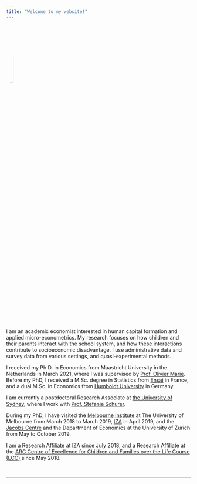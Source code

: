 ```yaml
---
title: "Welcome to my website!"
---
```


<img src="files/AdG_ID.jpg" style="width:20%; border-radius: 50%">

<br>

I am an academic economist interested in human capital formation and applied micro-econometrics. My research focuses on how children and their parents interact with the school system, and how these interactions contribute to socioeconomic disadvantage. I use administrative data and survey data from various settings, and quasi-experimental methods.\  

I received my Ph.D. in Economics from Maastricht University in the Netherlands in March 2021, where I was supervised by <a href="https://sites.google.com/site/oliviermarie/" target="_blank">Prof. Olivier Marie</a>. Before my PhD, I received a M.Sc. degree in Statistics from <a href="http://ensai.fr/en/" target="_blank">Ensai</a> in France, and a dual M.Sc. in Economics from <a href="https://www.wiwi.hu-berlin.de/en/mainpage" target="_blank">Humboldt University</a> in Germany.\ 

I am currently a postdoctoral Research Associate at <a href="https://www.sydney.edu.au/arts/schools/school-of-economics.html" target="_blank">the University of Sydney</a>, where I work with <a href="http://www.stefanie-schurer.com" target="_blank">Prof. Stefanie Schurer</a>.\ 

During my PhD, I have visited the <a href="https://melbourneinstitute.unimelb.edu.au/home#home" target="_blank">Melbourne Institute</a> at The University of Melbourne from March 2018 to March 2019, <a href="https://www.iza.org" target="_blank">IZA</a> in April 2019, and the <a href="https://www.jacobscenter.uzh.ch/en.html" target="_blank">Jacobs Centre</a> and the Department of Economics at the University of Zurich from May to October 2019.\  

I am a Research Affiliate at IZA since July 2018, and a Research Affiliate at the <a href="https://www.lifecoursecentre.org.au" target="_blank">ARC Centre of Excellence for Children and Families over the Life Course (LCC)</a> since May 2018.  

<!--

### News 

- New working paper available: [On the Mechanisms of Ability Peer Effects](http://ftp.iza.org/dp13938.pdf), with <a href="https://sites.google.com/view/nsalamanca/home" target="_blank">Nicol&aacute;s Salamanca</a>.  

-->

<br>

---